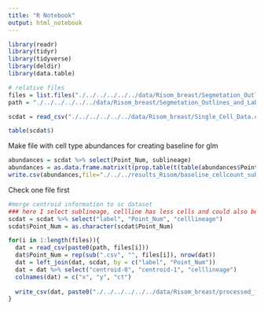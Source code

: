 ```yaml
---
title: "R Notebook"
output: html_notebook
---
```




```r
library(readr)
library(tidyr)
library(tidyverse)
library(deldir)
library(data.table)
```


```r
# relative files
files = list.files("./../../../../../data/Risom_breast/Segmetation_Outlines_and_Labels_Mendeley/", pattern = ".csv$")
path = "./../../../../../data/Risom_breast/Segmetation_Outlines_and_Labels_Mendeley/"

scdat = read_csv("./../../../../../data/Risom_breast/Single_Cell_Data.csv")

table(scdat$)
```
Make file with cell type abundances for creating baseline for glm
```r
abundances = scdat %>% select(Point_Num, sublineage)
abundances = as.data.frame.matrix(t(prop.table(t(table(abundances$Point_Num, abundances$sublineage)), margin = 2)))
write.csv(abundances,file="./../../results_Risom/baseline_cellcount_sublineage.csv",row.names = TRUE)

```



Check one file first

```r
#merge centroid information to sc dataset
### here I select sublineage, cellline has less cells and could also be generated
scdat = scdat %>% select("label", "Point_Num", "celllineage")
scdat$Point_Num = as.character(scdat$Point_Num)

for(i in 1:length(files)){
  dat = read_csv(paste0(path, files[i]))
  dat$Point_Num = rep(sub(".csv", "", files[i]), nrow(dat))
  dat = left_join(dat, scdat, by = c("label", "Point_Num"))
  dat = dat %>% select("centroid-0", "centroid-1", "celllineage")
  colnames(dat) = c("x", "y", "ct")
  
  write_csv(dat, paste0("./../../../../../data/Risom_breast/processed_files_celllineage/", files[i]))
}

```


